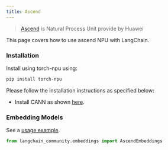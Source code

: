 ```yaml
---
title: Ascend
---
```


>[Ascend](https://https://www.hiascend.com/) is Natural Process Unit provide by Huawei

This page covers how to use ascend NPU with LangChain.

### Installation

Install using torch-npu using:

```bash
pip install torch-npu
```

Please follow the installation instructions as specified below:
* Install CANN as shown [here](https://www.hiascend.com/document/detail/zh/canncommercial/700/quickstart/quickstart/quickstart_18_0002.html).

### Embedding Models

See a [usage example](/oss/javascript/integrations/text_embedding/ascend).

```python
from langchain_community.embeddings import AscendEmbeddings
```
